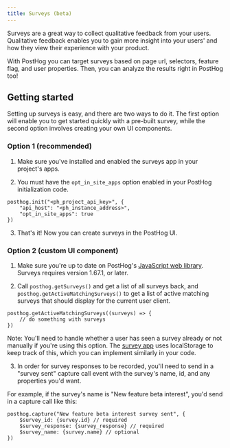 ```yaml
---
title: Surveys (beta)
---
```


Surveys are a great way to collect qualitative feedback from your users. Qualitative feedback enables you to gain more insight into your users' and how they view their experience with your product.

With PostHog you can target surveys based on page url, selectors, feature flag, and user properties. Then, you can analyze the results right in PostHog too!

## Getting started

Setting up surveys is easy, and there are two ways to do it. The first option will enable you to get started quickly with a pre-built survey, while the second option involves creating your own UI components.

### Option 1 (recommended)

1. Make sure you've installed and enabled the surveys app in your project's apps.

2. You must have the `opt_in_site_apps` option enabled in your PostHog initialization code.

```js-web
posthog.init("<ph_project_api_key>", { 
    "api_host": "<ph_instance_address>",
    "opt_in_site_apps": true 
})
```

3. That's it! Now you can create surveys in the PostHog UI.

### Option 2 (custom UI component)

1. Make sure you're up to date on PostHog's [JavaScript web library](/docs/libraries/js). Surveys requires version 1.67.1, or later.

2. Call `posthog.getSurveys()` and get a list of all surveys back, and `posthog.getActiveMatchingSurveys()` to get a list of active matching surveys that should display for the current user client.

```js-web
posthog.getActiveMatchingSurveys((surveys) => {
    // do something with surveys
})
```

Note: You'll need to handle whether a user has seen a survey already or not manually if you're using this option. The [survey app](https://github.com/PostHog/feature-surveys/blob/main/site.ts) uses localStorage to keep track of this, which you can implement similarly in your code.

3. In order for survey responses to be recorded, you'll need to send in a "survey sent" capture call event with the survey's name, id, and any properties you'd want.

For example, if the survey's name is "New feature beta interest", you'd send in a capture call like this:

```js-web
posthog.capture("New feature beta interest survey sent", {
    $survey_id: {survey.id} // required
    $survey_response: {survey_response} // required
    $survey_name: {survey.name} // optional
})

```